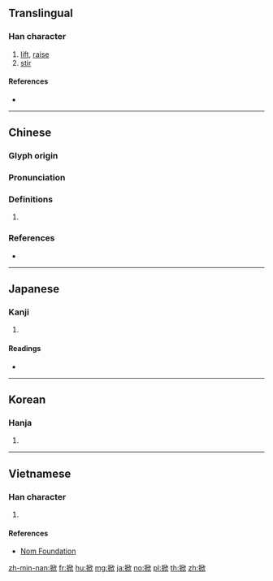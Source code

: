 {{character info/new}}
==Translingual==

===Han character===
{{Han char|rn=64|rad=手|as=08|sn=11|four=57082|canj=QHLO|ids=⿰扌欣}}

# [[lift]], [[raise]]
# [[stir]]

====References====
* {{Han ref|kx=0436.070|dkj=12230|dj=0785.190|hdz=31899.030|uh=6380|ud=25472|bh=B1C8|bd=45512}}

----

==Chinese==
{{zh-forms}}

===Glyph origin===
{{Han etym}}

===Pronunciation===
{{zh-pron
|m=xiān
|c=hin1,hin3
|h=pfs=hiên
|md=
|mn=hian
|w=
|mc=y
|oc=y
|cat=
}}

===Definitions===
{{zh-hanzi}}

# {{rfdef|lang=zh}}

===References===
* {{R:yue:Hanzi}}

----

==Japanese==

===Kanji===
{{ja-kanji|grade=|rs=手08}}

# {{defn|lang=ja|sort=手08}}

====Readings====
* {{ja-readings|on=[[きん]] (kin), [[けん]] (ken)|kun=[[かかげる]] (kakageru)}}

----

==Korean==

===Hanja===
{{ko-hanja|hangeul=흔|eumhun=|rv=heun|mr=hŭn|y=hun}}

# {{defn|lang=ko|sort=手08}}

----

==Vietnamese==

===Han character===
{{vi-hantu|rs=手08|hiên}}

# {{defn|lang=vi|sort=手08}}

====References====
* [http://nomfoundation.org/common/nom_details.php?codepoint=6380 Nom Foundation]

[[zh-min-nan:掀]]
[[fr:掀]]
[[hu:掀]]
[[mg:掀]]
[[ja:掀]]
[[no:掀]]
[[pl:掀]]
[[th:掀]]
[[zh:掀]]